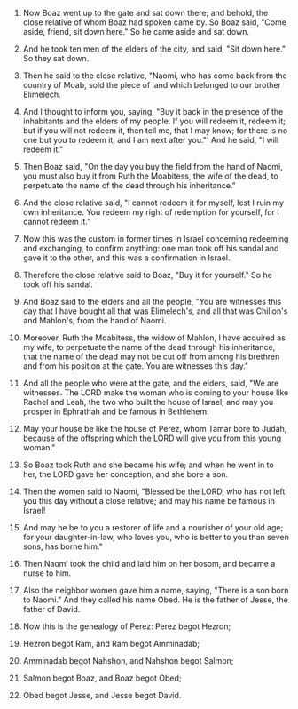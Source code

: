 
1. Now Boaz went up to the gate and sat down there; and behold, the close relative of whom Boaz had spoken came by. So Boaz said, "Come aside, friend, sit down here." So he came aside and sat down.

2. And he took ten men of the elders of the city, and said, "Sit down here." So they sat down.

3. Then he said to the close relative, "Naomi, who has come back from the country of Moab, sold the piece of land which belonged to our brother Elimelech.

4. And I thought to inform you, saying, "Buy it back in the presence of the inhabitants and the elders of my people. If you will redeem it, redeem it; but if you will not redeem it, then tell me, that I may know; for there is no one but you to redeem it, and I am next after you."' And he said, "I will redeem it."

5. Then Boaz said, "On the day you buy the field from the hand of Naomi, you must also buy it from Ruth the Moabitess, the wife of the dead, to perpetuate the name of the dead through his inheritance."

6. And the close relative said, "I cannot redeem it for myself, lest I ruin my own inheritance. You redeem my right of redemption for yourself, for I cannot redeem it."

7. Now this was the custom in former times in Israel concerning redeeming and exchanging, to confirm anything: one man took off his sandal and gave it to the other, and this was a confirmation in Israel.

8. Therefore the close relative said to Boaz, "Buy it for yourself." So he took off his sandal.

9. And Boaz said to the elders and all the people, "You are witnesses this day that I have bought all that was Elimelech's, and all that was Chilion's and Mahlon's, from the hand of Naomi.

10. Moreover, Ruth the Moabitess, the widow of Mahlon, I have acquired as my wife, to perpetuate the name of the dead through his inheritance, that the name of the dead may not be cut off from among his brethren and from his position at the gate. You are witnesses this day."

11. And all the people who were at the gate, and the elders, said, "We are witnesses. The LORD make the woman who is coming to your house like Rachel and Leah, the two who built the house of Israel; and may you prosper in Ephrathah and be famous in Bethlehem.

12. May your house be like the house of Perez, whom Tamar bore to Judah, because of the offspring which the LORD will give you from this young woman."

13. So Boaz took Ruth and she became his wife; and when he went in to her, the LORD gave her conception, and she bore a son.

14. Then the women said to Naomi, "Blessed be the LORD, who has not left you this day without a close relative; and may his name be famous in Israel!

15. And may he be to you a restorer of life and a nourisher of your old age; for your daughter-in-law, who loves you, who is better to you than seven sons, has borne him."

16. Then Naomi took the child and laid him on her bosom, and became a nurse to him.

17. Also the neighbor women gave him a name, saying, "There is a son born to Naomi." And they called his name Obed. He is the father of Jesse, the father of David.

18. Now this is the genealogy of Perez: Perez begot Hezron;

19. Hezron begot Ram, and Ram begot Amminadab;

20. Amminadab begot Nahshon, and Nahshon begot Salmon;

21. Salmon begot Boaz, and Boaz begot Obed;

22. Obed begot Jesse, and Jesse begot David.


